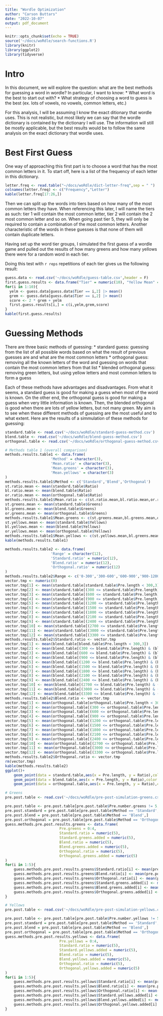 ```yaml
---
title: "Wordle Optimization"
author: "Carson Buttars"
date: "2022-10-07"
output: pdf_document
---
```


```r
knitr::opts_chunk$set(echo = TRUE)
source('~/docs/woRdle/search-functions.R')
library(knitr)
library(ggplot2)
library(tidyverse)
```

# Intro

In this document, we will explore the question: what are the best methods for guessing a word in wordle?
In particular, I want to know:
  * What word is the best to start out with?
  * What strategy of choosing a word to guess is the best (ex. lots of vowels, no vowels, common letters, etc.)

For this analysis, I will be assuming I know the exact ditionary that wordle uses. 
This is not realistic, but most likely we can say that the wordle dictionary is contained by the dictionary I will use.
The information will still be mostly applicable, but the best results would be to follow the same analysis on the exact dictionary that wordle uses.

# Best First Guess

One way of approaching this first part is to choose a word that has the most common letters in it.
To start off, here is a list of the frequency of each letter in this dictionary.
```r
letter.freq <- read.table("~/docs/woRdle/dict-letter-freq",sep = " ")
colnames(letter.freq) <- c("Frequency","Letter")
kable(letter.freq[17:26,])
```

Then we can split up the words into tiers based on how many of the most common letters they have.
When referencing this later, I will name the tiers as such: tier 1 will contain the most common letter, tier 2 will contain the 2 most common letter and so on.
When going past tier 5, they will only be required to contain a combination of the most common letters.
Another characteristic of the words in these guesses is that none of them will contain duplicate letters.

Having set up the word tier groups, I simulated the first guess of a wordle game and pulled out the results of how many greens and how many yellows there were for a random word in each tier.

Doing this test with `r reps` repetitions of each tier gives us the following result:
```r
guess.data <- read.csv('~/docs/woRdle/guess-table.csv',header = F)
first.guess.results <- data.frame("Tier" = numeric(10), "Yellow Mean" = numeric(10), "Green Mean" = numeric(10), "Score" = numeric(10))
for(i in 1:10){
  yelm <- guess.data[guess.data$Tier == i,2] |> mean()
  grem <- guess.data[guess.data$Tier == i,2] |> mean()
  score <- 2 * grem + yelm
  first.guess.results[i,] = c(i,yelm,grem,score)
}
kable(first.guess.results)
```

# Guessing Methods

There are three basic methods of guessing:
	* standard guess: guessing from the list of all possible words based on what the result of previous guesses are and what are the most common letters
	* orthogonal guess: removing all the known letters of the word and guessing on words that contain the most common letters from that list
	* blended orthogonal guess: removing green letters, but using yellow letters and most common letters to form a guess

Each of these methods have advantages and disadvantages. 
From what it seems, a standard guess is good for making a guess when most of the word is known.
On the other end, the orthogonal guess is good for making a guess when very little information is known.
Then, the blended orthogonal is good when there are lots of yellow letters, but not many green.
My aim is to see when these different methods of guessing are the most useful and to what extent.
Here are the results of a simmulation of these methods for guessing:

```r
standard.table <- read.csv('~/docs/woRdle/standard-guess-method.csv')
blend.table <- read.csv('~/docs/woRdle/blend-guess-method.csv')
orthogonal.table <- read.csv('~/docs/woRdle/orthogonal-guess-method.csv')

# Methods table 1 (overall comparison)
methods.results.table1 <- data.frame(
				     'Method' = character(3),
				     'Mean.ratio' = character(3),
				     'Mean.greens' = character(3),
				     'Mean.yellows' = character(3)
)
methods.results.table1$Method <- c('Standard','Blend','Orthogonal')
st.ratio.mean <- mean(standard.table$Ratio)
bl.ratio.mean <- mean(blend.table$Ratio)
or.ratio.mean <- mean(orthogonal.table$Ratio)
methods.results.table1$Mean.ratio <- c(st.ratio.mean,bl.ratio.mean,or.ratio.mean)
st.greens.mean <- mean(standard.table$Greens)
bl.greens.mean <- mean(blend.table$Greens)
or.greens.mean <- mean(orthogonal.table$Greens)
methods.results.table1$Mean.greens <- c(st.greens.mean,bl.greens.mean,or.greens.mean)
st.yellows.mean <- mean(standard.table$Yellows)
bl.yellows.mean <- mean(blend.table$Yellows)
or.yellows.mean <- mean(orthogonal.table$Yellows)
methods.results.table1$Mean.yellows <- c(st.yellows.mean,bl.greens.mean,or.yellows.mean)
kable(methods.results.table1)
```

```r
methods.results.table2 <- data.frame(
				     'Range' = character(12),
				     'Standard.ratio' = numeric(12),
				     'Blend.ratio' = numeric(12),
				     'Orthogonal.ratio' = numeric(12)
)
methods.results.table2$Range <- c('0-300','300-600','600-900','900-1200','1200-1500','1500-1800','1800-2100','2100-2400','2400-2700','2700-3000','3000-3300','3300 and up')
vector.tmp <- numeric(0)
vector.tmp[1] <- mean(standard.table[standard.table$Pre.length < 300,3])
vector.tmp[2] <- mean(standard.table[(300 <= standard.table$Pre.length) & (standard.table$Pre.length < 600),3])
vector.tmp[3] <- mean(standard.table[(600 <= standard.table$Pre.length) & (standard.table$Pre.length < 900),3])
vector.tmp[4] <- mean(standard.table[(900 <= standard.table$Pre.length) & (standard.table$Pre.length < 1200),3])
vector.tmp[5] <- mean(standard.table[(1200 <= standard.table$Pre.length) & (standard.table$Pre.length < 1500),3])
vector.tmp[6] <- mean(standard.table[(1500 <= standard.table$Pre.length) & (standard.table$Pre.length < 1800),3])
vector.tmp[7] <- mean(standard.table[(1800 <= standard.table$Pre.length) & (standard.table$Pre.length < 2100),3])
vector.tmp[8] <- mean(standard.table[(2100 <= standard.table$Pre.length) & (standard.table$Pre.length < 2400),3])
vector.tmp[9] <- mean(standard.table[(2400 <= standard.table$Pre.length) & (standard.table$Pre.length < 2700),3])
vector.tmp[10] <- mean(standard.table[(2700 <= standard.table$Pre.length) & (standard.table$Pre.length < 3000),3])
vector.tmp[11] <- mean(standard.table[(3000 <= standard.table$Pre.length) & (standard.table$Pre.length < 3300),3])
vector.tmp[12] <- mean(standard.table[(3300 <= standard.table$Pre.length) & (standard.table$Pre.length < 3800),3])
methods.results.table2$Standard.ratio <- vector.tmp
vector.tmp[1] <- mean(blend.table[blend.table$Pre.length < 300,3])
vector.tmp[2] <- mean(blend.table[(300 <= blend.table$Pre.length) & (blend.table$Pre.length < 600),3])
vector.tmp[3] <- mean(blend.table[(600 <= blend.table$Pre.length) & (blend.table$Pre.length < 900),3])
vector.tmp[4] <- mean(blend.table[(900 <= blend.table$Pre.length) & (blend.table$Pre.length < 1200),3])
vector.tmp[5] <- mean(blend.table[(1200 <= blend.table$Pre.length) & (blend.table$Pre.length < 1500),3])
vector.tmp[6] <- mean(blend.table[(1500 <= blend.table$Pre.length) & (blend.table$Pre.length < 1800),3])
vector.tmp[7] <- mean(blend.table[(1800 <= blend.table$Pre.length) & (blend.table$Pre.length < 2100),3])
vector.tmp[8] <- mean(blend.table[(2100 <= blend.table$Pre.length) & (blend.table$Pre.length < 2400),3])
vector.tmp[9] <- mean(blend.table[(2400 <= blend.table$Pre.length) & (blend.table$Pre.length < 2700),3])
vector.tmp[10] <- mean(blend.table[(2700 <= blend.table$Pre.length) & (blend.table$Pre.length < 3000),3])
vector.tmp[11] <- mean(blend.table[(3000 <= blend.table$Pre.length) & (blend.table$Pre.length < 3300),3])
vector.tmp[12] <- mean(blend.table[(3300 <= blend.table$Pre.length) & (blend.table$Pre.length < 3800),3])
methods.results.table2$Blend.ratio <- vector.tmp
vector.tmp[1] <- mean(orthogonal.table[orthogonal.table$Pre.length < 300,3])
vector.tmp[2] <- mean(orthogonal.table[(300 <= orthogonal.table$Pre.length) & (orthogonal.table$Pre.length < 600),3])
vector.tmp[3] <- mean(orthogonal.table[(600 <= orthogonal.table$Pre.length) & (orthogonal.table$Pre.length < 900),3])
vector.tmp[4] <- mean(orthogonal.table[(900 <= orthogonal.table$Pre.length) & (orthogonal.table$Pre.length < 1200),3])
vector.tmp[5] <- mean(orthogonal.table[(1200 <= orthogonal.table$Pre.length) & (orthogonal.table$Pre.length < 1500),3])
vector.tmp[6] <- mean(orthogonal.table[(1500 <= orthogonal.table$Pre.length) & (orthogonal.table$Pre.length < 1800),3])
vector.tmp[7] <- mean(orthogonal.table[(1800 <= orthogonal.table$Pre.length) & (orthogonal.table$Pre.length < 2100),3])
vector.tmp[8] <- mean(orthogonal.table[(2100 <= orthogonal.table$Pre.length) & (orthogonal.table$Pre.length < 2400),3])
vector.tmp[9] <- mean(orthogonal.table[(2400 <= orthogonal.table$Pre.length) & (orthogonal.table$Pre.length < 2700),3])
vector.tmp[10] <- mean(orthogonal.table[(2700 <= orthogonal.table$Pre.length) & (orthogonal.table$Pre.length < 3000),3])
vector.tmp[11] <- mean(orthogonal.table[(3000 <= orthogonal.table$Pre.length) & (orthogonal.table$Pre.length < 3300),3])
vector.tmp[12] <- mean(orthogonal.table[(3300 <= orthogonal.table$Pre.length) & (orthogonal.table$Pre.length < 3800),3])
methods.results.table2$Orthogonal.ratio <- vector.tmp
rm(vector.tmp)
kable(methods.results.table2)
ggplot()+
	geom_point(data = standard.table,aes(x = Pre.length, y = Ratio),color = 'red')+
	geom_point(data = blend.table,aes(x = Pre.length, y = Ratio),color = 'green')+
	geom_point(data = orthogonal.table,aes(x = Pre.length, y = Ratio),color = 'blue')
```

```r
# Greens
pre.post.table <- read.csv('~/docs/woRdle/pre-post-simulation-greens.csv',colClasses = c('character','numeric','character','numeric','numeric','numeric','character','numeric','numeric','numeric'))

pre.post.table <- pre.post.table[pre.post.table$Pre.number.greens != 5,]
pre.post.standard = pre.post.table[pre.post.table$Method == 'Standard',]
pre.post.blend = pre.post.table[pre.post.table$Method == 'Blend',]
pre.post.orthogonal = pre.post.table[pre.post.table$Method == 'Orthogonal',]
guess.methods.pre.post.results.greens <- data.frame(
					     Pre.greens = 0:4,
					     Standard.ratio = numeric(5),
					     Standard.greens.added = numeric(5),
					     Blend.ratio = numeric(5),
					     Blend.greens.added = numeric(5),
					     Orthogonal.ratio = numeric(5),
					     Orthogonal.greens.added = numeric(5)
)
for(i in 1:5){
	guess.methods.pre.post.results.greens$Standard.ratio[i] <- mean(pre.post.standard[pre.post.standard$Pre.number.greens == (i - 1),6] / pre.post.standard[pre.post.standard$Pre.number.greens == (i - 1),2])
	guess.methods.pre.post.results.greens$Blend.ratio[i] <- mean(pre.post.blend[pre.post.blend$Pre.number.greens == (i - 1),6] / pre.post.blend[pre.post.blend$Pre.number.greens == (i - 1),2])
	guess.methods.pre.post.results.greens$Orthogonal.ratio[i] <- mean(pre.post.orthogonal[pre.post.orthogonal$Pre.number.greens == (i - 1),6] / pre.post.orthogonal[pre.post.orthogonal$Pre.number.greens == (i - 1),2])
	guess.methods.pre.post.results.greens$Standard.greens.added[i] <- mean(pre.post.standard[pre.post.standard$Pre.number.greens == (i - 1),10] - pre.post.standard[pre.post.standard$Pre.number.greens == (i - 1),4])
	guess.methods.pre.post.results.greens$Blend.greens.added[i] <- mean(pre.post.blend[pre.post.blend$Pre.number.greens == (i - 1),10] - pre.post.blend[pre.post.blend$Pre.number.greens == (i - 1),4])
	guess.methods.pre.post.results.greens$Orthogonal.greens.added[i] <- mean(pre.post.orthogonal[pre.post.orthogonal$Pre.number.greens == (i - 1),10] - pre.post.orthogonal[pre.post.orthogonal$Pre.number.greens == (i - 1),4])
}

# Yellows
pre.post.table <- read.csv('~/docs/woRdle/pre-post-simulation-yellows.csv',colClasses = c('character','numeric','character','numeric','numeric','numeric','character','numeric','numeric','numeric'))

pre.post.table <- pre.post.table[pre.post.table$Pre.number.yellows != 5,]
pre.post.standard = pre.post.table[pre.post.table$Method == 'Standard',]
pre.post.blend = pre.post.table[pre.post.table$Method == 'Blend',]
pre.post.orthogonal = pre.post.table[pre.post.table$Method == 'Orthogonal',]
guess.methods.pre.post.results.yellows <- data.frame(
					     Pre.yellows = 0:4,
					     Standard.ratio = numeric(5),
					     Standard.yellows.added = numeric(5),
					     Blend.ratio = numeric(5),
					     Blend.yellows.added = numeric(5),
					     Orthogonal.ratio = numeric(5),
					     Orthogonal.yellows.added = numeric(5)
)
for(i in 1:5){
	guess.methods.pre.post.results.yellows$Standard.ratio[i] <- mean(pre.post.standard[pre.post.standard$Pre.number.yellows == (i - 1),6] / pre.post.standard[pre.post.standard$Pre.number.yellows == (i - 1),2])
	guess.methods.pre.post.results.yellows$Blend.ratio[i] <- mean(pre.post.blend[pre.post.blend$Pre.number.yellows == (i - 1),6] / pre.post.blend[pre.post.blend$Pre.number.yellows == (i - 1),2])
	guess.methods.pre.post.results.yellows$Orthogonal.ratio[i] <- mean(pre.post.orthogonal[pre.post.orthogonal$Pre.number.yellows == (i - 1),6] / pre.post.orthogonal[pre.post.orthogonal$Pre.number.yellows == (i - 1),2])
	guess.methods.pre.post.results.yellows$Standard.yellows.added[i] <- mean(pre.post.standard[pre.post.standard$Pre.number.yellows == (i - 1),10] - pre.post.standard[pre.post.standard$Pre.number.yellows == (i - 1),4])
	guess.methods.pre.post.results.yellows$Blend.yellows.added[i] <- mean(pre.post.blend[pre.post.blend$Pre.number.yellows == (i - 1),10] - pre.post.blend[pre.post.blend$Pre.number.yellows == (i - 1),4])
	guess.methods.pre.post.results.yellows$Orthogonal.yellows.added[i] <- mean(pre.post.orthogonal[pre.post.orthogonal$Pre.number.yellows == (i - 1),10] - pre.post.orthogonal[pre.post.orthogonal$Pre.number.yellows == (i - 1),4])
}
```
